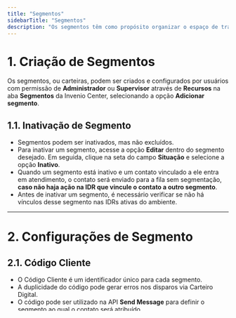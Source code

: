```yaml
---
title: "Segmentos"
sidebarTitle: "Segmentos"
description: "Os segmentos têm como propósito organizar o espaço de trabalho, vinculando os contatos ao grupo de atendimento correto, além de restringir o acesso dos operadores aos segmentos atribuídos."
---
```


#  1. Criação de Segmentos

Os segmentos, ou carteiras, podem ser criados e configurados por usuários com permissão de **Administrador** ou **Supervisor** através de **Recursos** na aba **Segmentos** da Invenio Center, selecionando a opção **Adicionar segmento**.

## 1.1. Inativação de Segmento

- Segmentos podem ser inativados, mas não excluídos.
- Para inativar um segmento, acesse a opção **Editar** dentro do segmento desejado. Em seguida, clique na seta do campo **Situação** e selecione a opção **Inativo**.
- Quando um segmento está inativo e um contato vinculado a ele entra em atendimento, o contato será enviado para a fila sem segmentação, **caso não haja ação na IDR que vincule o contato a outro segmento**.
- Antes de inativar um segmento, é necessário verificar se não há vínculos desse segmento nas IDRs ativas do ambiente.

---

#  2. Configurações de Segmento

## 2.1. Código Cliente

- O Código Cliente é um identificador único para cada segmento.
- A duplicidade do código pode gerar erros nos disparos via Carteiro Digital.
- O código pode ser utilizado na API **Send Message** para definir o segmento ao qual o contato será atribuído.

## 2.2. Tempo Máximo de Permanência na IDR

- Define o tempo máximo que um contato pode permanecer sem interação no ChatBot. Isso inclui tanto a falta de resposta da IDR quanto do contato.
- O tempo pode ser definido de maneira global (para toda a conta) ou individualmente em cada segmento. O tempo mais curto entre as configurações será utilizado para o contato.
- Quando o contato atingir o tempo máximo de permanência, a plataforma executa uma das seguintes ações:
  - Enviar o contato para a fila de operação.
  - Finalizar o atendimento.
  - Enviar o contato para uma etapa específica da IDR.

> **Caso a opção de enviar para uma etapa específica da IDR seja escolhida, é necessário definir a IDR e a etapa exata que o contato seguirá.**

## 2.3. Termos de IDR (Separados por vírgula)

- Termos configurados neste campo são usados para identificar e vincular o segmento a contatos com base nas mensagens enviadas.

**Comportamento:**
- A mensagem do contato é comparada com os termos do segmento até uma correspondência ser encontrada.
- Se não houver correspondência, o resultado será **False** e o contato ficará **sem segmento**.
- Cada segmento deve ter seus termos separados por vírgula, **sem espaços**. Para termos compostos, utilize o espaço entre as palavras.

  **Exemplo:** `negociar,negociação,proposta,acordo`

---

# 🛠️ 3. Configurações de Atendimento por Segmento

Essas configurações podem ser aplicadas tanto a nível de conta quanto de segmento individual. As configurações no segmento **sobrescrevem** as da conta quando habilitadas.

## 3.1. Quantidade Máxima de Fidelizados por Atendente

- **Quantidade Máxima de contatos fidelizados:** Limita a quantidade de contatos fidelizados que um atendente pode receber por segmento, com base na distribuição automática. 
- Se o atendente estiver em um segmento com distribuição manual, ele poderá puxar novos contatos. Nesse caso, as fidelizações mais antigas são desfeitas, e os novos contatos são enviados para a fila.
- É importante lembrar que, para que esse parâmetro seja utilizado de forma efetiva, devemos deixar a opção **Manter a quantidade máxima de fidelizados** ativa nas configurações da conta.

##  Perguntas Frequentes

<AccordionGroup>
  <Accordion title="O que são os segmentos e qual é sua função?">
    Os segmentos são grupos que organizam o espaço de trabalho, vinculando contatos ao grupo de atendimento correto e restringindo o acesso dos operadores aos segmentos atribuídos.
  </Accordion>

  <Accordion title="Quem pode criar segmentos?">
    Somente usuários com permissão de **Administrador** ou **Supervisor** podem criar e configurar segmentos.
  </Accordion>

  <Accordion title="Como criar um segmento?">
    Para criar um segmento, acesse a aba **Segmentos** na Invenio Center, dentro de **Recursos**, e selecione a opção **Adicionar segmento**.
  </Accordion>

  <Accordion title="É possível excluir um segmento?">
    Não, os segmentos não podem ser excluídos, mas podem ser inativados.
  </Accordion>

  <Accordion title="Como inativar um segmento?">
    Para inativar um segmento, clique em **Editar** dentro do segmento desejado, depois selecione **Inativo** no campo **Situação**.
  </Accordion>

  <Accordion title="O que acontece quando um segmento é inativo?">
    Quando um segmento é inativo, os contatos vinculados a ele serão enviados para a fila sem segmentação, a menos que haja uma ação na IDR que vincule o contato a outro segmento.
  </Accordion>

  <Accordion title="O que é o Código Cliente e como ele é utilizado?">
    O Código Cliente é um identificador único para cada segmento. Ele é usado na API **Send Message** para atribuir contatos a um segmento e evita a duplicidade que pode gerar erros nos disparos via Carteiro Digital.
  </Accordion>

  <Accordion title="O que é o Tempo Máximo de Permanência na IDR e como funciona?">
    O **Tempo Máximo de Permanência** define o tempo que um contato pode permanecer sem interação no ChatBot, tanto por falta de resposta da IDR quanto do contato. Ao atingir o tempo, a plataforma pode: enviar o contato para a fila de operação, finalizar o atendimento ou enviar o contato para uma etapa específica da IDR.
  </Accordion>

  <Accordion title="Como configurar os Termos de IDR em um segmento?">
    Os termos são usados para vincular um segmento a contatos com base nas mensagens enviadas. Devem ser separados por vírgula, sem espaços, e podem ser compostos (por exemplo, `negociar,negociação,proposta,acordo`).
  </Accordion>

  <Accordion title="O que acontece se não houver correspondência entre os termos de IDR e a mensagem do contato?">
    Se não houver correspondência, o resultado será **False** e o contato ficará **sem segmento**.
  </Accordion>

  <Accordion title="Como configurar a quantidade máxima de fidelizados por atendente?">
    Esse parâmetro limita a quantidade de contatos fidelizados que um atendente pode receber por segmento. Se o atendente estiver em um segmento com distribuição manual, ele poderá puxar novos contatos, desfazendo as fidelizações mais antigas.
  </Accordion>

  <Accordion title="O que acontece quando a configuração de **Quantidade Máxima de Fidelizados** está ativa?">
    Quando essa configuração está ativa, é importante manter a opção **Manter a quantidade máxima de fidelizados** nas configurações da conta para que a limitação seja aplicada corretamente.
  </Accordion>

  <Accordion title="Como a configuração de segmento influencia o atendimento?">
    As configurações de atendimento podem ser aplicadas tanto a nível de conta quanto de segmento individual, sendo que as configurações no segmento **sobrescrevem** as da conta quando habilitadas.
  </Accordion>
</AccordionGroup>



